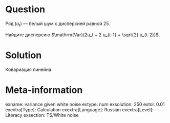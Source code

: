 Question
========

Ряд $(u_t)$ — белый шум с дисперсией равной 25. 

Найдите дисперсию $\mathrm{Var}(2u_t + 2 u_{t-1} + \sqrt{2} u_{t-2})$. 

Solution
========

Ковариация линейна.

Meta-information
================
exname: variance given white noise
extype: num
exsolution: 250
extol: 0.01
exextra[Type]: Calculation
exextra[Language]: Russian
exextra[Level]: Literacy
exsection: TS/White noise
